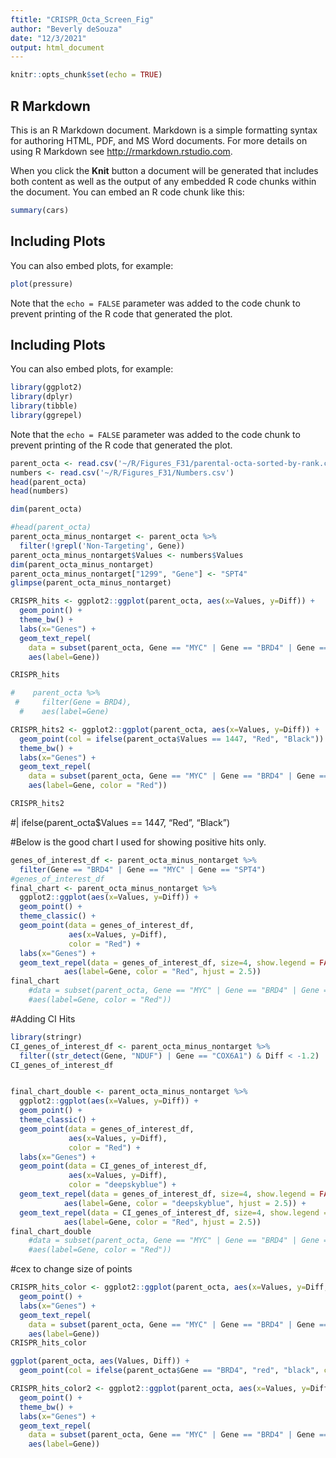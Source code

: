 ```yaml
---
ftitle: "CRISPR_Octa_Screen_Fig"
author: "Beverly deSouza"
date: "12/3/2021"
output: html_document
---
```


```r
knitr::opts_chunk$set(echo = TRUE)
```

## R Markdown

This is an R Markdown document. Markdown is a simple formatting syntax for authoring HTML, PDF, and MS Word documents. For more details on using R Markdown see <http://rmarkdown.rstudio.com>.

When you click the **Knit** button a document will be generated that includes both content as well as the output of any embedded R code chunks within the document. You can embed an R code chunk like this:

```r
summary(cars)
```

## Including Plots

You can also embed plots, for example:

```r
plot(pressure)
```

Note that the `echo = FALSE` parameter was added to the code chunk to prevent printing of the R code that generated the plot.

## Including Plots

You can also embed plots, for example:

```r
library(ggplot2)
library(dplyr)
library(tibble)
library(ggrepel)
```

Note that the `echo = FALSE` parameter was added to the code chunk to prevent printing of the R code that generated the plot.

```r
parent_octa <- read.csv('~/R/Figures_F31/parental-octa-sorted-by-rank.csv')
numbers <- read.csv('~/R/Figures_F31/Numbers.csv')
head(parent_octa)
head(numbers)
```

```r
dim(parent_octa)
```

```r
#head(parent_octa)
parent_octa_minus_nontarget <- parent_octa %>%
  filter(!grepl('Non-Targeting', Gene))
parent_octa_minus_nontarget$Values <- numbers$Values
dim(parent_octa_minus_nontarget)
parent_octa_minus_nontarget["1299", "Gene"] <- "SPT4"
glimpse(parent_octa_minus_nontarget)
```



```r
CRISPR_hits <- ggplot2::ggplot(parent_octa, aes(x=Values, y=Diff)) +
  geom_point() +
  theme_bw() +
  labs(x="Genes") +
  geom_text_repel(
    data = subset(parent_octa, Gene == "MYC" | Gene == "BRD4" | Gene == "SUPT4H1"),
    aes(label=Gene))

CRISPR_hits

#    parent_octa %>%
 #     filter(Gene = BRD4),
  #    aes(label=Gene)
```


```r
CRISPR_hits2 <- ggplot2::ggplot(parent_octa, aes(x=Values, y=Diff)) +
  geom_point(col = ifelse(parent_octa$Values == 1447, "Red", "Black")) + 
  theme_bw() +
  labs(x="Genes") +
  geom_text_repel(
    data = subset(parent_octa, Gene == "MYC" | Gene == "BRD4" | Gene == "SUPT4H1"),
    aes(label=Gene, color = "Red"))

CRISPR_hits2
```

#| ifelse(parent_octa$Values == 1447, "Red", "Black")

#Below is the good chart I used for showing positive hits only.

```r
genes_of_interest_df <- parent_octa_minus_nontarget %>%
  filter(Gene == "BRD4" | Gene == "MYC" | Gene == "SPT4")
#genes_of_interest_df
final_chart <- parent_octa_minus_nontarget %>%
  ggplot2::ggplot(aes(x=Values, y=Diff)) +
  geom_point() + 
  theme_classic() +
  geom_point(data = genes_of_interest_df,
             aes(x=Values, y=Diff),
             color = "Red") +
  labs(x="Genes") +
  geom_text_repel(data = genes_of_interest_df, size=4, show.legend = FALSE,
            aes(label=Gene, color = "Red", hjust = 2.5))
final_chart
    #data = subset(parent_octa, Gene == "MYC" | Gene == "BRD4" | Gene == "SUPT4H1"),
    #aes(label=Gene, color = "Red"))
```

#Adding CI Hits
```r
library(stringr)
CI_genes_of_interest_df <- parent_octa_minus_nontarget %>%
  filter((str_detect(Gene, "NDUF") | Gene == "COX6A1") & Diff < -1.2)
CI_genes_of_interest_df


final_chart_double <- parent_octa_minus_nontarget %>%
  ggplot2::ggplot(aes(x=Values, y=Diff)) +
  geom_point() + 
  theme_classic() +
  geom_point(data = genes_of_interest_df,
             aes(x=Values, y=Diff),
             color = "Red") +
  labs(x="Genes") +
  geom_point(data = CI_genes_of_interest_df,
             aes(x=Values, y=Diff),
             color = "deepskyblue") +
  geom_text_repel(data = genes_of_interest_df, size=4, show.legend = FALSE,
            aes(label=Gene, color = "deepskyblue", hjust = 2.5)) +
  geom_text_repel(data = CI_genes_of_interest_df, size=4, show.legend = FALSE,
            aes(label=Gene, color = "Red", hjust = 2.5))
final_chart_double
    #data = subset(parent_octa, Gene == "MYC" | Gene == "BRD4" | Gene == "SUPT4H1"),
    #aes(label=Gene, color = "Red"))
```



#cex to change size of points


```r
CRISPR_hits_color <- ggplot2::ggplot(parent_octa, aes(x=Values, y=Diff, col = ifelse(Gene == "BRD4", color = "red", "black"))) +
  geom_point() +
  labs(x="Genes") +
  geom_text_repel(
    data = subset(parent_octa, Gene == "MYC" | Gene == "BRD4" | Gene == "SUPT4H1"),
    aes(label=Gene))
CRISPR_hits_color
```
```r
ggplot(parent_octa, aes(Values, Diff)) +
  geom_point(col = ifelse(parent_octa$Gene == "BRD4", "red", "black", cex = ifelse(parent_octa$Gene == "BRD4", 5, 1)))
```


```r

CRISPR_hits_color2 <- ggplot2::ggplot(parent_octa, aes(x=Values, y=Diff)) +
  geom_point() +
  theme_bw() +
  labs(x="Genes") +
  geom_text_repel(
    data = subset(parent_octa, Gene == "MYC" | Gene == "BRD4" | Gene == "SUPT4H1"),
    aes(label=Gene))

  
```


